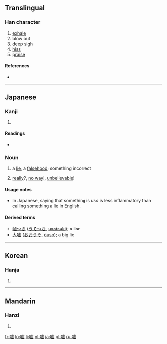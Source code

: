{{also|噓}}
==Translingual==

===Han character===
{{Han char|rn=30|rad=口|as=11|sn=14|four=|canj=口卜心金 (RYPC)}}

# [[exhale]]
# blow out
# deep sigh
# [[hiss]]
# [[praise]]

====References====
* {{Han ref|kx=0206.100|hdz=10675.120|uh=5618|ud=22040}}

----

==Japanese==

===Kanji===
{{ja-kanji|grade=|rs=口11}}

# {{defn|Japanese}}

====Readings====
* {{ja-readings|on=[[きょ]] (kyo)|kun=[[ふく]] (fuku), [[うそ]] (uso)}}

===Noun===
{{ja-noun|k|hira=うそ|rom=uso}}

# a [[lie]], a [[falsehood]]; something incorrect
# {{context|slang|lang=ja}} [[really]]?, [[no way]]!, [[unbelievable]]!

====Usage notes====
* In Japanese, saying that something is ''uso'' is less inflammatory than calling something a lie in English.

====Derived terms====
* [[嘘つき]] ([[うそつき]], [[usotsuki]]); a liar
* [[大嘘]] ([[おおうそ]], [[ōuso]]); a big lie

----

==Korean==

===Hanja===
{{ko-hanja|hangeul=허|rv=heo|mr=hŏ}}

# {{defn|Korean}}

----

==Mandarin==

===Hanzi===
{{cmn-hanzi|tra=噓|pin=[[xū]] ([[xu1]])|wg=hsü<sup>1</sup>}}

# {{defn|Mandarin}}

[[fr:嘘]]
[[lo:嘘]]
[[li:嘘]]
[[nl:嘘]]
[[ja:嘘]]
[[pl:嘘]]
[[ru:嘘]]